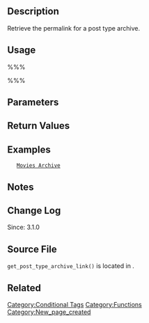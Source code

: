 {{Languages|
{{en|Function Reference/get_post_type_archive_link}}
{{it|Riferimento funzioni/get_post_type_archive_link}}
{{ja|関数リファレンス/get_post_type_archive_link}}
}}

==Description==
Retrieve the permalink for a post type archive.

==Usage==
%%%<?php get_post_type_archive_link( $post_type ); ?>%%%

==Parameters==
{{Parameter|$post_type|string|Post type}}


== Return Values ==

{{Return||mixed|Archive URL for the requested post type. Will return false if <tt>$post_type</tt> does not exist or <tt>$post_type</tt> has no archive.}}

==Examples==
    <a href="<?php echo get_post_type_archive_link( 'movies' ); ?>">Movies Archive</a>

==Notes==

==Change Log==
Since: 3.1.0

==Source File==
<!-- Need links to current source code files -->
<tt>get_post_type_archive_link()</tt> is located in {{Trac|wp-includes/link-template.php}}.

==Related==

[[Category:Conditional Tags]]
[[Category:Functions]]
[[Category:New_page_created]]